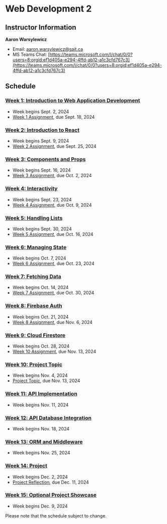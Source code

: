 # Web Development 2

## Instructor Information

**Aaron Warsylewicz**

- Email: [aaron.warsylewicz@sait.ca](mailto:aaron.warsylewicz@sait.ca)
- MS Teams Chat: [https://teams.microsoft.com/l/chat/0/0?users=8:orgid:ef1d405a-e294-4ffd-ab12-a1c3cfd767c3](https://teams.microsoft.com/l/chat/0/0?users=8:orgid:ef1d405a-e294-4ffd-ab12-a1c3cfd767c3)

## Schedule

### [Week 1: Introduction to Web Application Development](/week-1)

- Week begins Sept. 2, 2024
- [Week 1 Assignment](/week-1/assignment), due Sept. 18, 2024

### [Week 2: Introduction to React](/week-2)

- Week begins Sept. 9, 2024
- [Week 2 Assignment](/week-2/assignment), due Sept. 25, 2024

### [Week 3: Components and Props](/week-3)

- Week begins Sept. 16, 2024
- [Week 3 Assignment](/week-3/assignment), due Oct. 2, 2024

### [Week 4: Interactivity](/week-4)

- Week begins Sept. 23, 2024
- [Week 4 Assignment](/week-4/assignment), due Oct. 9, 2024

### [Week 5: Handling Lists](/week-5)

- Week begins Sept. 30, 2024
- [Week 5 Assignment](/week-5/assignment), due Oct. 16, 2024

### [Week 6: Managing State](/week-6)

- Week begins Oct. 7, 2024
- [Week 6 Assignment](/week-6/assignment), due Oct. 23, 2024

### [Week 7: Fetching Data](/week-7)

- Week begins Oct. 14, 2024
- [Week 7 Assignment](/week-7/assignment), due Oct. 30, 2024

### [Week 8: Firebase Auth](/week-8)

- Week begins Oct. 21, 2024
- [Week 8 Assignment](/week-8/assignment), due Nov. 6, 2024

### [Week 9: Cloud Firestore](/week-9)

- Week begins Oct. 28, 2024
- [Week 10 Assignment](/week-10/assignment), due Nov. 13, 2024

### [Week 10: Project Topic](/week-10)

- Week begins Nov. 4, 2024
- [Project Topic](/week-10/project), due Nov. 13, 2024

### [Week 11: API Implementation](/week-11)

- Week begins Nov. 11, 2024

### [Week 12: API Database Integration](/week-12)

- Week begins Nov. 18, 2024

### [Week 13: ORM and Middleware](/week-13)

- Week begins Nov. 25, 2024

### [Week 14: Project](/week-14)

- Week begins Dec. 2, 2024
- [Project Reflection](/week-14#project-phase-3-reflection), due Dec. 11, 2024

### [Week 15: Optional Project Showcase](/week-15)

- Week begins Dec. 9, 2024

Please note that the schedule subject to change.
